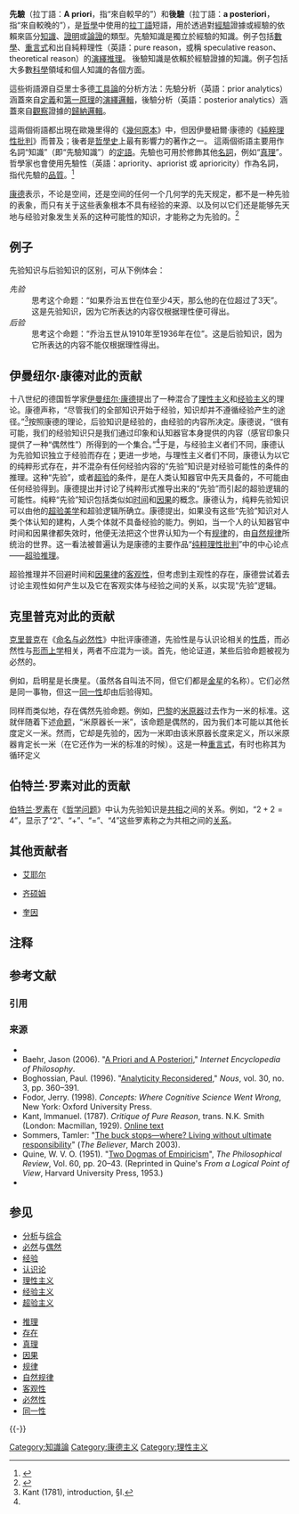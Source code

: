 {{NoteTA
|G1 = Math
}}
{{otheruses|other=“先天”之其它意思|先天}}
{{refimprove|time=2018-11-05T10:40:17+00:00}}

{{確定性}}

'''先驗'''（拉丁語：'''A priori'''，指“來自較早的”）和'''後驗'''（拉丁語：'''a posteriori'''，指“來自較晚的”），是[[哲學|哲學]]中使用的[[拉丁語|拉丁語]]短語，用於透過對[[經驗|經驗]]證據或經驗的依賴來區分[[知識|知識]]、[[證明|證明]]或[[論證|論證]]的類型。先驗知識是獨立於經驗的知識。例子包括[[數學|數學]]{{NoteTag|一些[[聯想心理學|聯想主義]]哲學家認為數學來自經驗，而不是任何先驗知識的形式。{{sfn|Macleod|2016}}}}、[[重言式|重言式]]和出自純粹理性（英語：pure reason，或稱 speculative reason、theoretical reason）的[[演繹推理|演繹推理]]。{{NoteTag|蓋倫·斯特勞森 (Galen Strawson) 曾表示，先驗論證是這樣一種論證，“你可以看到躺在沙發上就是[[真理|真]]的。你不必從沙發上起來，走到外面去檢查事物在物理世界中的運作方式。你不必做任何科學。” {{sfn|Sommers|2003}}}} 後驗知識是依賴於經驗證據的知識。例子包括大多數[[科學|科學]]領域和個人知識的各個方面。

這些術語源自亞里士多德[[工具論|工具論]]的分析方法：先驗分析（英語：prior analytics）涵蓋來自[[定義|定義]]和[[第一原理|第一原理]]的[[演繹邏輯|演繹邏輯]]，後驗分析（英語：posterior analytics）涵蓋來自[[觀察|觀察]]證據的[[歸納邏輯|歸納邏輯]]。

這兩個術語都出現在歐幾里得的《[[幾何原本|幾何原本]]》中，但因伊曼紐爾·康德的《[[純粹理性批判|純粹理性批判]]》而普及；後者是[[哲學史|哲學史]]上最有影響力的著作之一。{{sfn|Bird|1995|p=[https://archive.org/details/oxfordcompaniont00hond/page/439 439]}} 這兩個術語主要用作名詞“知識”（即“先驗知識”）的[[定語|定語]]。先驗也可用於修飾其他[[名詞|名詞]]，例如“[[真理|真理]]”。哲學家也會使用先驗性（英語：apriority、apriorist 或 aprioricity）作為名詞，指代先驗的[[品質|品質]]。<ref>{{harvnb|Kitcher|2001}}</ref>

[[康德|康德]]表示，不论是空间，还是空间的任何一个几何学的先天规定，都不是一种先验的表象，而只有关于这些表象根本不具有经验的来源、以及何以它们还是能够先天地与经验对象发生关系的这种可能性的知识，才能称之为先验的。<ref>{{cite web|title=对先验感性论的解说 - 纯粹理性批判|url=http://cc2cc.net/space-6-do-thread-id-2311.html|accessdate=2012-09-15|publisher=慧田哲学网}}{{dead link|date=2017年11月|bot=InternetArchiveBot|fix-attempted=yes}}</ref>

==例子==
先验知识与后验知识的区别，可从下例体会：
;''先验''
:思考这个命题：“如果乔治五世在位至少4天，那么他的在位超过了3天”。这是先验知识，因为它所表达的内容仅根据理性便可得出。
;''后验''
:思考这个命题：“乔治五世从1910年至1936年在位”。这是后验知识，因为它所表达的内容不能仅根据理性得出。

==伊曼纽尔·康德对此的贡献==
十八世纪的德国哲学家[[伊曼纽尔·康德|伊曼纽尔·康德]]提出了一种混合了[[理性主义|理性主义]]和[[经验主义|经验主义]]的理论。康德声称，“尽管我们的全部知识开始于经验，知识却并不遵循经验产生的途径。”<ref name="kant_1781">Kant (1781), introduction, §I.</ref>按照康德的理论，后验知识是经验的，由经验的内容所决定。康德说，“很有可能，我们的经验知识只是我们通过印象和认知器官本身提供的内容（感官印象只提供了一种“偶然性”）所得到的一个集合。”<ref name="kant_1781"/>于是，与经验主义者们不同，康德认为先验知识独立于经验而存在；更进一步地，与理性主义者们不同，康德认为以它的纯粹形式存在，并不混杂有任何经验内容的“先验”知识是对经验可能性的条件的推理。这种“先验”，或者[[超验|超验]]的条件，是在人类认知器官中先天具备的，不可能由任何经验得到。康德提出并讨论了纯粹形式推导出来的“先验”而引起的超验逻辑的可能性。纯粹“先验”知识包括类似如[[时间|时间]]和[[因果|因果]]的概念。康德认为，纯粹先验知识可以由他的[[超验美学|超验美学]]和超验逻辑所确立。康德提出，如果没有这些“先验”知识对人类个体认知的建构，人类个体就不具备经验的能力。例如，当一个人的认知器官中时间和因果律都失效时，他便无法把这个世界认知为一个有[[规律|规律]]的，由[[自然规律|自然规律]]所统治的世界。这一看法被普遍认为是康德的主要作品“[[纯粹理性批判|纯粹理性批判]]”中的中心论点——[[超验推理|超验推理]]。

超验推理并不回避时间和[[因果律|因果律]]的[[客观性|客观性]]，但考虑到主观性的存在，康德尝试着去讨论主观性如何产生以及它在客观实体与经验之间的关系，以实现“先验”逻辑。

== 克里普克对此的贡献 ==
[[克里普克|克里普克]]在《[[命名与必然性|命名与必然性]]》中批评康德道，先验性是与认识论相关的[[性质|性质]]，而必然性与[[形而上学|形而上学]]相关，两者不应混为一谈。首先，他论证道，某些后验命题被视为必然的。

例如，启明星是长庚星。（虽然各自叫法不同，但它们都是[[金星|金星]]的名称）。它们必然是同一事物，但这一[[同一性|同一性]]却由后验得知。

同样而类似地，存在偶然先验命题。例如，[[巴黎|巴黎]]的[[米原器|米原器]]过去作为一米的标准。这就伴随着下述[[命题|命题]]，“米原器长一米”，该命题是偶然的，因为我们本可能以其他长度定义一米。然而，它却是先验的，因为一米即由该米原器长度来定义，所以米原器肯定长一米（在它还作为一米的标准的时候）。这是一种[[重言式|重言式]]，有时也称其为循环定义

== 伯特兰·罗素对此的贡献 ==
[[伯特兰·罗素|伯特兰·罗素]]在《[[哲学问题|哲学问题]]》中认为先验知识是[[共相|共相]]之间的关系。例如，“<math>2+2=4</math>”，显示了“<math>2</math>”、“<math>+</math>”、“<math>=</math>”、“<math>4</math>”这些罗素称之为共相之间的[[关系|关系]]。

== 其他贡献者 ==

* [[艾耶尔|艾耶尔]]

* [[齐硕姆|齐硕姆]]

*[[威拉德·范奥曼·蒯因|奎因]]

== 注释 ==
{{NoteFoot}}

== 参考文献 ==
=== 引用 ===
{{Reflist}}

=== 来源 ===
{{ReflistH}}
* {{cite encyclopedia |last=Macleod |first=Christopher |date=Aug 25, 2016 |title=John Stuart Mill |encyclopedia=The Stanford Encyclopedia of Philosophy |edition=Summer 2020 |editor-first = Edward N. |editor-last=Zalta |via=Metaphysics Research Lab, Stanford University |url = https://plato.stanford.edu/archives/sum2020/entries/mill/ }}
* Baehr, Jason (2006). "[http://www.iep.utm.edu/apriori A Priori and A Posteriori]{{Wayback|url=http://www.iep.utm.edu/apriori |date=20120123215334 }}," ''Internet Encyclopedia of Philosophy''.
* Boghossian, Paul. (1996). "[http://www.nyu.edu/gsas/dept/philo/faculty/boghossian/papers/AnalyticityReconsidered.html Analyticity Reconsidered]{{Wayback|url=http://www.nyu.edu/gsas/dept/philo/faculty/boghossian/papers/AnalyticityReconsidered.html |date=20120128094237 }}," ''Nous'', vol. 30, no. 3, pp. 360–391.
* Fodor, Jerry. (1998). ''Concepts: Where Cognitive Science Went Wrong'', New York: Oxford University Press.
* Kant, Immanuel. (1787). ''Critique of Pure Reason'', trans. N.K. Smith (London: Macmillan, 1929). [http://www.hkbu.edu.hk/~ppp/cpr/toc.html Online text]{{Wayback|url=http://www.hkbu.edu.hk/~ppp/cpr/toc.html |date=20090427130629 }}
* Sommers, Tamler: "[http://www.believermag.com/issues/200303/?read=interview_strawson The buck stops—where?  Living without ultimate responsibility]{{Wayback|url=http://www.believermag.com/issues/200303/?read=interview_strawson |date=20120225043625 }}" (''The Believer'', March 2003).
* Quine, W. V. O. (1951). "[http://www.ditext.com/quine/quine.html Two Dogmas of Empiricism]{{Wayback|url=http://www.ditext.com/quine/quine.html |date=20171113060456 }}", ''The Philosophical Review'', Vol. 60, pp. 20–43.  (Reprinted in Quine's ''From a Logical Point of View'', Harvard University Press, 1953.)
* {{cite journal | last = Sommers | first = Tamler | editor-last = Jarman | editor-first = Casey | url = http://www.believermag.com/issues/200303/?read=interview_strawson | title = Galen Strawson (interview) | publisher = McSweeney's McMullens | location = San Francisco, CA | journal = Believer Magazine |date = March 2003 | access-date = 10 July 2013 | volume = 1 | issue = 1 }}
{{ReflistF}}

==参见==
{{col-begin}}
{{col-break}}
* [[分析|分析]]与[[综合|综合]]
* [[必然性|必然]]与[[偶然性|偶然]]
* [[经验|经验]]
* [[认识论|认识论]]
* [[理性主义|理性主义]]
* [[经验主义|经验主义]]
* [[超验主义|超验主义]]
{{col-break}}
* [[推理|推理]]
* [[存在|存在]]
* [[真理|真理]]
* [[因果|因果]]
* [[规律|规律]]
* [[自然规律|自然规律]]
* [[客观性|客观性]]
* [[必然性|必然性]]
* [[同一性|同一性]]
{{col-end}}

{{-}}
{{科學哲學}}

[[Category:知識論|Category:知識論]]
[[Category:康德主义|Category:康德主义]]
[[Category:理性主义|Category:理性主义]]